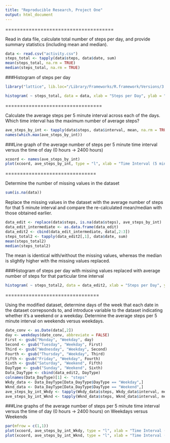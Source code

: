 ```yaml
---
title: "Reproducible Research, Project One"
output: html_document
---
```

=====================================

Read in data file, calculate total number of steps per day, and provide summary statistics (including mean and median).

```r
data <- read.csv("activity.csv")
steps_total <- tapply(data$steps, data$date, sum)
mean(steps_total, na.rm = TRUE)
median(steps_total, na.rm = TRUE)
```

###Histogram of steps per day

```r
library("lattice", lib.loc="/Library/Frameworks/R.framework/Versions/3.1/Resources/library")

histogram( ~ steps_total, data = data, xlab = "Steps per Day", ylab = "Frequency")
```

=================================

Calculate the average steps per 5 minute interval across each of the days. Which time interval has the maximum number of average steps? 

```r
ave_steps_by_int <- tapply(data$steps, data$interval, mean, na.rm = TRUE)
names(which.max(ave_steps_by_int))
```

###Line graph of the average number of steps per 5 minute time interval versus the time of day (0 hours -> 2400 hours)

```r
xcoord <- names(ave_steps_by_int)
plot(xcoord, ave_steps_by_int, type = "l", xlab = "Time Interval (5 minutes)", ylab = "Average Number of Steps")
```

===============================

Determine the number of missing values in the dataset

```r
sum(is.na(data))
```

Replace the missing values in the dataset with the average number of steps for that 5 minute interval and compare the re-calculated mean/median with those obtained earlier. 

```r
data_edit <- replace(data$steps, is.na(data$steps), ave_steps_by_int)
data_edit_intermediate <- as.data.frame(data_edit)
data_edit2 <- cbind(data_edit_intermediate, data[,2:3])
steps_total2 <- tapply(data_edit2[,1], data$date, sum)
mean(steps_total2)
median(steps_total2)
```

The mean is identical with/without the missing values, whereas the median is slightly higher with the missing values replaced.

###Histogram of steps per day with missing values replaced with average number of steps for that particular time interval

```r
histogram( ~ steps_total2, data = data_edit2, xlab = "Steps per Day", ylab ="Frequency")
```

================================

Using the modified dataset, determine days of the week that each date in the dataset correpsonds to, and introduce variable to the dataset indicating whether it's a weekend or a weekday. Determine the average steps per 5 minute interval on weekends versus weekdays.
```r
date_conv <- as.Date(data[,2])
day <- weekdays(date_conv, abbreviate = FALSE)
First <- gsub("Monday", "Weekday", day)
Second <- gsub("Tuesday", "Weekday", First)
Third <- gsub("Wednesday", "Weekday", Second)
Fourth <- gsub("Thursday", "Weekday", Third)
Fifth <- gsub("Friday", "Weekday", Fourth)
Sixth <- gsub("Saturday", "Weekend", Fifth)
DayType <- gsub("Sunday", "Weekend", Sixth)
Data_DayType <- cbind(data_edit2, DayType)
colnames(Data_DayType)[1] <- "steps"
Wkdy_data <- Data_DayType[Data_DayType$DayType == "Weekday",]
Wknd_data <- Data_DayType[Data_DayType$DayType == "Weekend",]
ave_steps_by_int_Wkdy <- tapply(Wkdy_data$steps, Wkdy_data$interval, mean)
ave_steps_by_int_Wknd <- tapply(Wknd_data$steps, Wknd_data$interval, mean)
```
###Line graphs of the average number of steps per 5 minute time interval versus the time of day (0 hours -> 2400 hours) on Weekdays versus Weekends
```r
par(mfrow = c(1,1))
plot(xcoord, ave_steps_by_int_Wkdy, type = "l", xlab = "Time Interval (5 minutes)", ylab = "Average Number of Steps", main = "Weekday")
plot(xcoord, ave_steps_by_int_Wknd, type = "l", xlab = "Time Interval (5 minutes)", ylab = "Average Number of Steps", main = "Weekend")
```